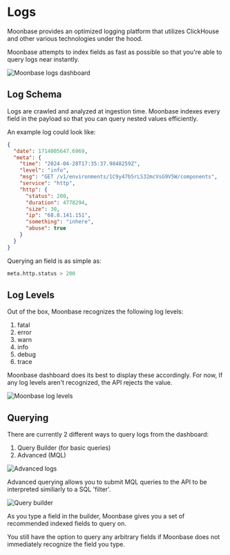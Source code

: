 # Logs

Moonbase provides an optimized logging platform that utilizes ClickHouse and other various technologies under the hood.

Moonbase attempts to index fields as fast as possible so that you're able to query logs near instantly.

![Moonbase logs dashboard](../public/logs.png "Moonbase logs")

## Log Schema

Logs are crawled and analyzed at ingestion time. Moonbase indexes every field in the payload so that you can query nested values efficiently.

An example log could look like:

```json
{
  "date": 1714005647.6969,
  "meta": {
    "time": "2024-04-28T17:35:37.9848259Z",
    "level": "info",
    "msg": "GET /v1/environments/1C9y47b5rLS32mcVsG9V5W/components",
    "service": "http",
    "http": {
      "status": 200,
      "duration": 4778294,
      "size": 30,
      "ip": "68.8.141.151",
      "something": "inhere",
      "abuse": true
    }
  }
}
```

Querying an field is as simple as:

```sql
meta.http.status > 200
```

## Log Levels

Out of the box, Moonbase recognizes the following log levels:

1. fatal
2. error
3. warn
4. info
5. debug
6. trace

Moonbase dashboard does its best to display these accordingly. For now, If any log levels aren't recognized, the API rejects the value.

![Moonbase log levels](../public/levels.png "Moonbase levels")

## Querying

There are currently 2 different ways to query logs from the dashboard:

1. Query Builder (for basic queries)
3. Advanced (MQL)

![Advanced logs](../public/advanced.png "Advanced logs")

Advanced querying allows you to submit MQL queries to the API to be interpreted similiarly to a SQL 'filter'.

![Query builder](../public/builder.png "Query builder")

As you type a field in the builder, Moonbase gives you a set of recommended indexed fields to query on.

You still have the option to query any arbitrary fields if Moonbase does not immediately recognize the field you type. 

